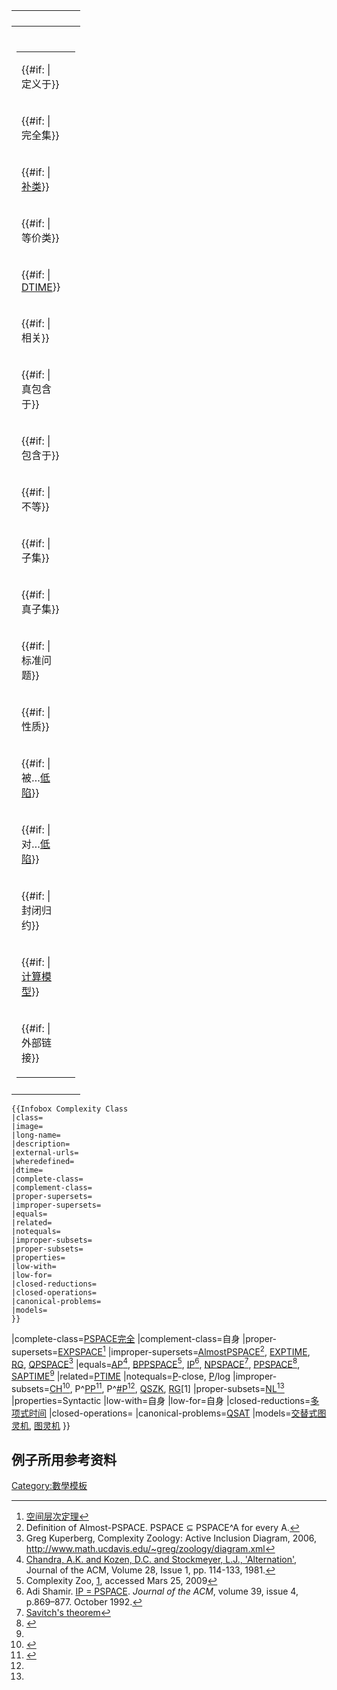 {|class="infobox" style="width:22em; background:#fff6d9; text-align:center; font-size:95%;" cellpadding="3"
! align="center" bgcolor="#ffc0c0" |  {{{class|[[{{PAGENAME}}]]}}}
|-
| align="center" | {{{image|}}}
|-
| '''{{{long-name| }}}'''
{| width="100%" border="0" style="text-align:left; font-size: small"
|-
| style="width:60px" | {{#if: {{{wheredefined|}}} | 定义于}} || {{{wheredefined|}}}
|-
| style="width:60px" | {{#if: {{{complete-class|}}} | 完全集}} || {{{complete-class|}}}
|-
| style="width:60px" | {{#if: {{{complement-class|}}} | [[补 (复杂度)|补类]]}} || {{{complement-class|}}}
|-
| style="width:60px" | {{#if:  {{{equals|}}} | 等价类}} || {{{equals|}}}
|-
| style="width:60px" | {{#if:  {{{dtime|}}} | [[DTIME]]}} || {{{dtime|}}}
|-
| style="width:60px" | {{#if:  {{{related|}}} | 相关}} || {{{related|}}}
|-
| style="width:60px" | {{#if:  {{{proper-supersets|}}} | 真包含于}} || {{{proper-supersets|}}}
|-
| style="width:60px" | {{#if:  {{{improper-supersets|}}} | 包含于}} || {{{improper-supersets|}}}
|-
| style="width:60px" | {{#if:  {{{notequals|}}} | 不等}} || {{{notequals|}}}
|-
| style="width:60px" | {{#if:  {{{improper-subsets|}}} | 子集}} || {{{improper-subsets|}}}
|-
| style="width:60px" | {{#if:  {{{proper-subsets|}}} | 真子集}} || {{{proper-subsets|}}}
|-
| style="width:60px" | {{#if:  {{{canonical-problems|}}} | 标准问题}} || {{{canonical-problems|}}}
|-
| style="width:60px" | {{#if:  {{{properties|}}} | 性质}} || {{{properties|}}}
|-
| style="width:60px" | {{#if:  {{{low-with|}}} | 被…[[低陷 (复杂度)|低陷]]}} || {{{low-with|}}}
|-
| style="width:60px" | {{#if:  {{{low-for|}}} | 对…[[低陷 (复杂度)|低陷]]}} || {{{low-for|}}}
|-
| style="width:60px" | {{#if:  {{{closed-reductions|}}} | 封闭归约}} || {{{closed-reductions|}}}
|-
| style="width:60px" | {{#if:  {{{models|}}} | [[计算模型]]}} || {{{models|}}}
|-
| style="width:60px" | {{#if: {{{external-urls|}}} | 外部链接}} || {{{external-urls|}}}
|}
|-
|}
<noinclude><pre>
{{Infobox Complexity Class
|class=
|image=
|long-name=
|description=
|external-urls=
|wheredefined=
|dtime=
|complete-class=
|complement-class=
|proper-supersets=
|improper-supersets=
|equals=
|related=
|notequals=
|improper-subsets=
|proper-subsets=
|properties=
|low-with=
|low-for=
|closed-reductions=
|closed-operations=
|canonical-problems=
|models=
}}
</pre>

{{Infobox Complexity Class
|class=[[PSPACE]] (例子)
|image=[[File:Complexity_subsets_pspace.svg|200px]]
|long-name=多项式空间
|description=
|wheredefined=
|external-urls=[http://qwiki.stanford.edu/wiki/Complexity_Zoo:P#pspace Complexity Zoo]
|dtime=<math>n^{\Omega(1)}</math>, <math>2^{n^{O(1)}}</math>
|complete-class=[[PSPACE完全]]
|complement-class=自身
|proper-supersets=[[EXPSPACE]]<ref name="spacehierarchy">[[空间层次定理]]</ref>
|improper-supersets=[[AlmostPSPACE]]<ref>Definition of Almost-PSPACE. PSPACE ⊆ PSPACE^A for every A.</ref>, [[EXPTIME]], [[RG (复杂度)|RG]], [[QPSPACE]]<ref name="zoodiagram">Greg Kuperberg, Complexity Zoology: Active Inclusion Diagram, 2006, http://www.math.ucdavis.edu/~greg/zoology/diagram.xml</ref>
|equals=[[AP (复杂度)|AP]]<ref>[http://portal.acm.org/citation.cfm?id=322243&coll=Portal&dl=ACM&CFID=60283170&CFTOKEN=44928981 Chandra, A.K. and Kozen, D.C. and Stockmeyer, L.J., 'Alternation'], Journal of the ACM, Volume 28, Issue 1, pp. 114-133, 1981.</ref>, [[BPPSPACE]]<ref>Complexity Zoo, [http://qwiki.stanford.edu/wiki/Complexity_Zoo:A#almostpspace], accessed Mars 25, 2009</ref>, [[IP (复杂度)|IP]]<ref>Adi Shamir. [http://portal.acm.org/citation.cfm?doid=146585.146609 IP = PSPACE]. ''Journal of the ACM'', volume 39, issue 4, p.869&ndash;877. October 1992.</ref>, [[NPSPACE]]<ref>[[Savitch's theorem]]</ref>, [[PPSPACE]]<ref name="papadimitriou85games">{{cite journal|author=[[Christos Papadimitriou]]|title="Games against Nature" | journal="Journal of Computer and System Sciences"|volume=31|year=1985}}</ref>, [[SAPTIME]]<ref name="papadimitriou85games"/>
|related=[[PTIME]]
|notequals=[[PTIME|P]]-close, [[PTIME|P]]/log
|improper-subsets=[[CH (复杂度)|CH]]<ref name="wagner85complexity">{{cite journal|author=K. W. Wagner|title=The complexity of combinatorial problems with succinct representation|journal=Informatica|volume=23|year=1986|pages=325-356}}</ref>, P^[[PP (复杂度)|PP]]<ref name="toda89onthe">{{cite journal|author=S. Toda|title=On the computational power of PP and ⊕P|journal=FOCS 1989|year=1989|pages=514-519}}</ref>, P^[[Sharp-P|#P]]<ref name="toda89onthe"/>, [[QSZK]], [[RG (复杂度)|RG]][1]
|proper-subsets=[[NL (复杂度)|NL]]<ref name="spacehierarchy"/>
|properties=Syntactic
|low-with=自身
|low-for=自身
|closed-reductions=[[多项式时间图灵规约|多项式时间]]
|closed-operations=
|canonical-problems=[[QSAT]]
|models=[[交替式图灵机]], [[图灵机]]
}}
== 例子所用参考资料 ==
{{reflist}}
[[Category:數學模板]]
</noinclude>